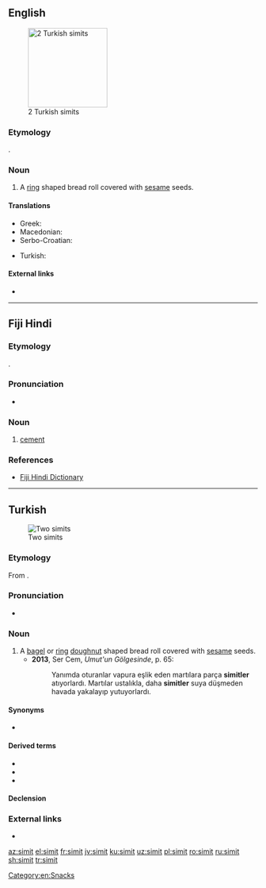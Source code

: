 {{also|simít}}
==English==
[[Image:Simit-2x.JPG|thumb|160px|2 Turkish simits]]

===Etymology===
{{bor|en|tr|simit}}.

===Noun===
{{en-noun}}

# A [[ring]] shaped bread roll covered with [[sesame]] seeds.

====Translations====
{{trans-top|bagel}}
* Greek: {{t+|el|κουλούρι}}
* Macedonian: {{t|mk|ѓеврек}}
* Serbo-Croatian: {{t|sh|ђеврек|m|tr=đevrek}}
{{trans-mid}}
* Turkish: {{t+|tr|simit}}
{{trans-bottom}}

====External links====
* {{pedialite|Simit}}

[[Category:en:Snacks]]

----

==Fiji Hindi==

===Etymology===
{{borrowing|hif|en|cement}}.

===Pronunciation===
* {{IPA|/sɪmɪt/|lang=hif}}

===Noun===
{{head|hif|noun}}

# [[cement]]

===References===
* [http://web.archive.org/20080308065956/www.geocities.com/fijihindi/FijiHindiEnglishDict.htm#s Fiji Hindi Dictionary]

----

==Turkish==
{{was fwotd|2017|April|9|lang=tr}}
[[Image:Simit-2x.JPG|thumb|Two simits]]

===Etymology===
From {{der|tr|ar|سميد|tr=samīd|t=white bread or fine flour}}.

===Pronunciation===
* {{IPA|/siˈmit/|lang=tr}}

===Noun===
{{tr-noun|simidi|ler}}

# A [[bagel]] or [[ring]] [[doughnut]] shaped bread roll covered with [[sesame]] seeds.
#*'''2013''', Ser Cem, ''Umut'un Gölgesinde'', p. 65:
#*:Yanımda oturanlar vapura eşlik eden martılara parça '''simitler''' atıyorlardı. Martılar ustalıkla, daha '''simitler''' suya düşmeden havada yakalayıp yutuyorlardı.

====Synonyms====
* {{l|tr|gevrek}} {{q|İzmir}}

====Derived terms====
* {{l|tr|kandil simidi}}
* {{l|tr|simitçi}}
* {{l|tr|simitçilik}}

====Declension====
{{tr-noun-c|e|t|pred=-|poss=+|stem=simid}}

===External links===
* {{pedia|lang=tr}}

{{C|tr|Breads}}

[[az:simit]]
[[el:simit]]
[[fr:simit]]
[[jv:simit]]
[[ku:simit]]
[[uz:simit]]
[[pl:simit]]
[[ro:simit]]
[[ru:simit]]
[[sh:simit]]
[[tr:simit]]